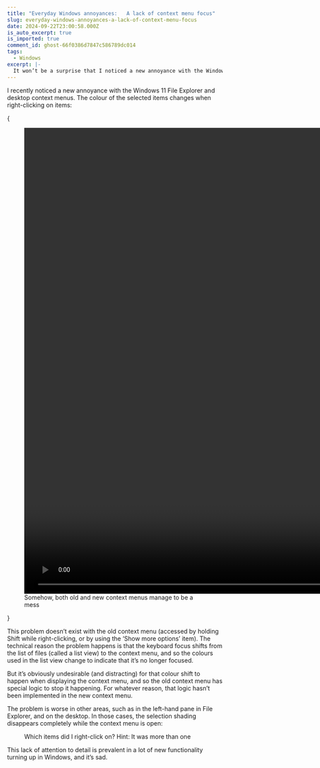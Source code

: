 ```yaml
---
title: "Everyday Windows annoyances:   A lack of context menu focus"
slug: everyday-windows-annoyances-a-lack-of-context-menu-focus
date: 2024-09-22T23:00:58.000Z
is_auto_excerpt: true
is_imported: true
comment_id: ghost-66f0386d7847c586789dc014
tags:
  - Windows
excerpt: |-
  It won’t be a surprise that I noticed a new annoyance with the Windows 11 File Explorer.
---
```




I recently noticed a new annoyance with the Windows 11 File Explorer and desktop
context menus. The colour of the selected items changes when right-clicking on
items:

{

<figure>
  <video
    src={explorer_context_menu_item_colour_mp4}
    height="1088"
    preload="metadata"
    width="1690"
    autoPlay
    controls
    loop
    muted
    playsInline
  ></video>
  <figcaption>
    Somehow, both old and new context menus manage to be a mess
  </figcaption>
</figure>
}

This problem doesn’t exist with the old context menu (accessed by holding Shift
while right-clicking, or by using the ‘Show more options’ item). The technical
reason the problem happens is that the keyboard focus shifts from the list of
files (called a list view) to the context menu, and so the colours used in the
list view change to indicate that it’s no longer focused.

But it’s obviously undesirable (and distracting) for that colour shift to happen
when displaying the context menu, and so the old context menu has special logic
to stop it happening. For whatever reason, that logic hasn’t been implemented in
the new context menu.

The problem is worse in other areas, such as in the left-hand pane in File
Explorer, and on the desktop. In those cases, the selection shading disappears
completely while the context menu is open:

<figure>
  <PostImage
    src={desktop_context_menu_cropped_png}
    alt="A screenshot of the Windows 11 desktop, with the context menu open for some items. There is no visual indication which items these are in the screenshot"
  />
  <figcaption>
    <span>Which items did I right-click on? Hint: It was more than one</span>
  </figcaption>
</figure>

This lack of attention to detail is prevalent in a lot of new functionality
turning up in Windows, and it’s sad.
